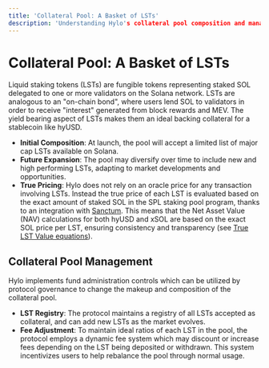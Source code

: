 ```yaml
---
title: 'Collateral Pool: A Basket of LSTs'
description: 'Understanding Hylo's collateral pool composition and management'
---
```


# Collateral Pool: A Basket of LSTs

Liquid staking tokens (LSTs) are fungible tokens representing staked SOL delegated to one or more validators on the Solana network. LSTs are analogous to an "on-chain bond", where users lend SOL to validators in order to receive "interest" generated from block rewards and MEV. The yield bearing aspect of LSTs makes them an ideal backing collateral for a stablecoin like hyUSD.


  * **Initial Composition**: At launch, the pool will accept a limited list of major cap LSTs available on Solana.
  * **Future Expansion**: The pool may diversify over time to include new and high performing LSTs, adapting to market developments and opportunities.
  * **True Pricing**: Hylo does not rely on an oracle price for any transaction involving LSTs. Instead the true price of each LST is evaluated based on the exact amount of staked SOL in the SPL staking pool program, thanks to an integration with [Sanctum](https://sanctum.so). This means that the Net Asset Value (NAV) calculations for both hyUSD and xSOL are based on the exact SOL price per LST, ensuring consistency and transparency (see [True LST Value equations](/technical-addendum/hylo-equations#id-1-true-lst-value)).


## Collateral Pool Management

Hylo implements fund administration controls which can be utilized by protocol governance to change the makeup and composition of the collateral pool.


  * **LST Registry**: The protocol maintains a registry of all LSTs accepted as collateral, and can add new LSTs as the market evolves.
  * **Fee Adjustment**: To maintain ideal ratios of each LST in the pool, the protocol employs a dynamic fee system which may discount or increase fees depending on the LST being deposited or withdrawn. This system incentivizes users to help rebalance the pool through normal usage.
